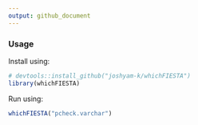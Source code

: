 ```yaml
---
output: github_document
---
```


### Usage

Install using:

```r
# devtools::install_github("joshyam-k/whichFIESTA")
library(whichFIESTA)
```

Run using:

``` r
whichFIESTA("pcheck.varchar")
```

